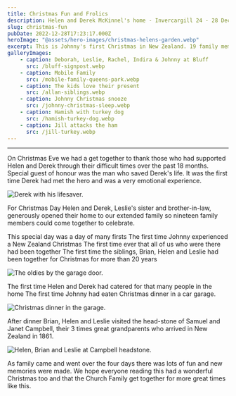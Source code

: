 ```yaml
---
title: Christmas Fun and Frolics
description: Helen and Derek McKinnel's home - Invercargill 24 - 28 December 2022
slug: christmas-fun
pubDate: 2022-12-28T17:23:17.000Z
heroImage: "@assets/hero-images/christmas-helens-garden.webp"
excerpt: This is Johnny's first Christmas in New Zealand. 19 family members gathered to celebrate.
galleryImages:
    - caption: Deborah, Leslie, Rachel, Indira & Johnny at Bluff
      src: /bluff-signpost.webp
    - caption: Mobile Family
      src: /mobile-family-queens-park.webp
    - caption: The kids love their present
      src: /allan-siblings.webp
    - caption: Johnny Christmas snooze
      src: /johnny-christmas-sleep.webp
    - caption: Hamish with turkey dog
      src: /hamish-turkey-dog.webp
    - caption: Jill attacks the ham
      src: /jill-turkey.webp
---
```


***

On Christmas Eve we had a get together to thank those who had supported Helen and Derek through their difficult times over the past 18 months. Special guest of honour was the man who saved Derek's life. It was the first time Derek had met the hero and was a very emotional experience.

![Derek with his lifesaver.](/derek-lifesaver.webp)

For Christmas Day Helen and Derek, Leslie's sister and brother-in-law, generously opened their home to our extended family so nineteen family members could come together to celebrate.


<FactsText>This special day was a day of many firsts</FactsText>
<FactsText>The first time Johnny experienced a New Zealand Christmas</FactsText>
<FactsText>The first time ever that all of us who were there had been together</FactsText>
<FactsText>The first time the siblings, Brian, Helen and Leslie had been together for Christmas for more than 20 years</FactsText>

![The oldies by the garage door.](/siblings-christmas.webp)

<FactsText>The first time Helen and Derek had catered for that many people in the home</FactsText>
<FactsText>The first time Johnny had eaten Christmas dinner in a car garage.</FactsText>

![Christmas dinner in the garage.](/garage-christmas.webp)

After dinner Brian, Helen and Leslie visited the head-stone of Samuel and Janet Campbell, their 3 times great grandparents who arrived in New Zealand in 1861.

![Helen, Brian and Leslie at Campbell headstone.](/campbell-headstone.webp)

As family came and went over the four days there was lots of fun and new memories were made. We hope everyone reading this had a wonderful Christmas too and that the Church Family get together for more great times like this.



